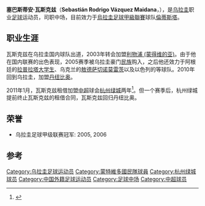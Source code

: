 {{Football player infobox
| playername = 瓦斯克兹
| fullname = 塞巴斯蒂安·瓦斯克兹
| englishfullname = Sebastián Rodrigo Vázquez Maidana
| countryofbirth = {{URU}}
| cityofbirth = 	San Ramón
| dateofbirth = {{birth date and age|1980|11|4}}         
| height = {{height|m=1.84}}
| position = 中场
| currentclub = [[倫蒂斯塔體育俱樂部|倫蒂斯塔]]
| clubnumber = 16
| youthyears = 
| youthclubs = [[倫蒂斯塔體育俱樂部|倫蒂斯塔]]
| years1 = 2000–2002
| clubs1 = [[倫蒂斯塔體育俱樂部|倫蒂斯塔]]
| caps1 = 63 | goals1 = 5
| years2 = 2003–2004
| clubs2 = [[利物浦足球俱樂部_(烏拉圭)|利物浦]]
| caps2 = 43 | goals2 = 11
| years3 = 2005–2006
| clubs3 = [[蒙特維多國民隊|蒙特維多]]
| caps3 = 40 | goals3 = 9
| years4 = 2007
| clubs4 = [[拉普拉達學生隊|拉普拉達]]
| caps4 = 11 | goals4 = 0
| years5 = 2007–2010
| clubs5 = [[敖德薩黑海人足球俱樂部|敖德薩黑海人]]
| caps5 = 50 | goals5 = 10
| years6 = 2009
| clubs6 = → [[利物浦足球俱樂部_(烏拉圭)|利物浦]] (外借)
| caps6 = 12 | goals6 = 2
| years7 = 2010
| clubs7 = [[耶路撒冷比達足球會|耶路撒冷比達]]
| caps7 = 8 | goals7 = 0
| years8 = 2010–2011
| clubs8 = [[多瑙河足球俱乐部|達奴比奧]]
| caps8 = 9 | goals8 = 0
| years9 = 2011
| clubs9 = → [[浙江绿城足球俱乐部|浙江綠城]] (外借)
| caps9 = 22 | goals9 = 1
| years10 = 2012
| clubs10 = [[塞羅拉爾戈足球俱樂部|塞羅拉爾戈]]
| caps10 = 12 | goals10 = 1 
| years11 = 2012–2013
| clubs11 = [[彭拿路體育會|彭拿路]]
| caps11 = 2 | goals11 = 0
| years12 = 2013–
| clubs12 = [[倫蒂斯塔體育俱樂部|倫蒂斯塔]]
| caps12 = 11 | goals12 = 0
| nationalyears = 2005
| nationalteam = {{fb|URU}}
| nationalcaps(goals) = {{0}}4 {{0}}(0)
| pcupdate = 2011年10月6日
|}}
'''塞巴斯蒂安·瓦斯克兹'''（'''Sebastián Rodrigo Vázquez Maidana'''，{{bd|1980年|11月4日|||V}}），是[[乌拉圭|乌拉圭]]职业[[足球|足球]]运动员，司职中场，目前效力于[[烏拉圭足球甲級聯賽|烏拉圭足球甲級聯賽]]球队[[倫蒂斯塔體育俱樂部|倫蒂斯塔]]。

==职业生涯==
瓦斯克兹在乌拉圭国内球队{{tsl|en|C.A. Rentistas||雷提斯塔}}出道，2003年转会加盟[[利物浦足球俱乐部_(乌拉圭)|利物浦 (蒙得维的亚)]]。由于他在国内联赛的出色表现，2005赛季被乌拉圭豪门[[民族足球俱乐部|民族]]购入，之后他还效力于阿根廷的[[拉普拉塔大学生|拉普拉塔大学生]]、乌克兰的[[奧德薩切爾諾莫列茨足球俱樂部|敖德萨切诺莫雷茨]]以及以色列的{{tsl|en|F.C. Beitar Jerusalem||比达耶路撒冷}}等球队。2010年回到乌拉圭，加盟[[多瑙河足球俱乐部|丹纽比奥]]。

2011年1月，瓦斯克兹租借加盟[[中超|中超]]球会[[杭州绿城足球俱乐部|杭州绿城]]两年<ref>{{Cite web |url=http://sports.sohu.com/20110106/n278701242.shtml |title=三乌拉圭外援将与绿城汇合 李玮峰加盟尚有希望 |access-date=2011-01-06 |archive-url=https://web.archive.org/web/20110209035420/http://sports.sohu.com/20110106/n278701242.shtml |archive-date=2011-02-09 |dead-url=yes }}</ref>。但一个赛季后，杭州绿城提前终止瓦斯克兹的租借合同，瓦斯克兹回归丹纽比奥。

==荣誉==
* 乌拉圭足球甲级联赛冠军: 2005, 2006

==参考==
{{reflist}}
{{2011年中超分类名单杭州}}
{{DEFAULTSORT:Vazquez, Sebastian}}
[[Category:乌拉圭足球运动员|Category:乌拉圭足球运动员]]
[[Category:蒙特維多國民隊球員|Category:蒙特維多國民隊球員]]
[[Category:杭州绿城球员|Category:杭州绿城球员]]
[[Category:中国外籍足球运动员|Category:中国外籍足球运动员]]
[[Category:足球中场|Category:足球中场]]
[[Category:中超球员|Category:中超球员]]